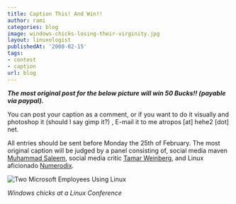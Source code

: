 ```yaml
---
title: Caption This! And Win!!
author: rami
categories: blog
image: windows-chicks-losing-their-virginity.jpg
layout: linuxologist
publishedAt: '2008-02-15'
tags:
- contest
- caption
url: blog
---
```


_**The most original post for the below picture will win 50 Bucks!! (payable via paypal).**_

You can post your caption as a comment, or if you want to do it visually and photoshop it (should I say gimp it?) , E-mail it to me atropos [at] hehe2 [dot] net.

All entries should be sent before Monday the 25th of February. The most original caption will be judged by a panel consisting of, social media maven [Muhammad Saleem](http://muhammadsaleem.com/), social media critic [Tamar Weinberg](http://www.techipedia.com/), and Linux aficionado [Numerodix](http://www.matusiak.eu/numerodix/blog/).

![Two Microsoft Employees Using Linux](/assets/images/content/blog/windows-chicks-losing-their-virginity.jpg)

_Windows chicks at a Linux Conference_
